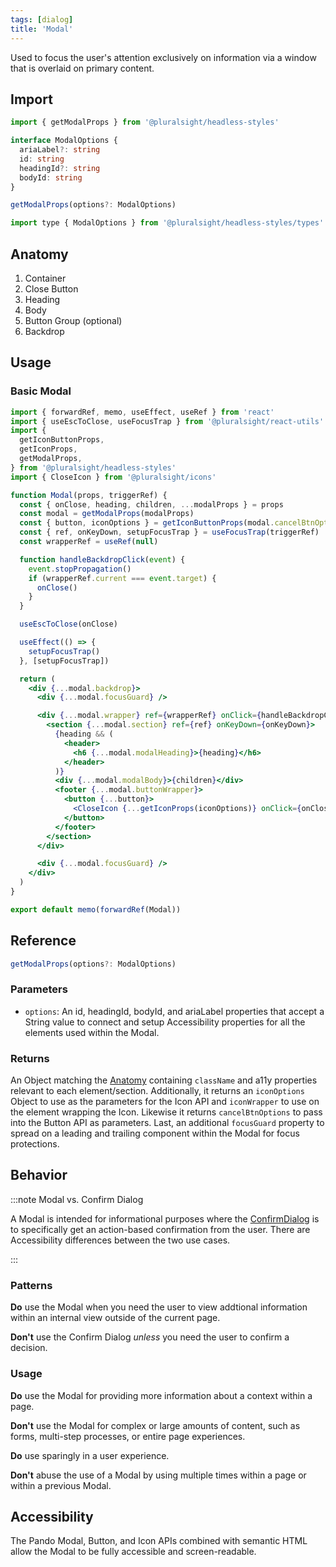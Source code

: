 ```yaml
---
tags: [dialog]
title: 'Modal'
---
```



<p className="size-xxl">
  Used to focus the user's attention exclusively on information via a window
  that is overlaid on primary content.
</p>

<DocsLinkBar
  github="https://github.com/pluralsight/pando/tree/main/packages/headless-styles/src/components/Modal"
  figma="https://www.figma.com/file/ZmH4XsZS5WnKeo28ylM5x1/Pando-UI-kit-(Web)?node-id=1214%3A50560&t=YLA3FBYLefNvfeuf-0"
/>

## Import

```javascript
import { getModalProps } from '@pluralsight/headless-styles'
```

```typescript
interface ModalOptions {
  ariaLabel?: string
  id: string
  headingId?: string
  bodyId: string
}

getModalProps(options?: ModalOptions)
```

```javascript
import type { ModalOptions } from '@pluralsight/headless-styles/types'
```

## Anatomy

1. Container
2. Close Button
3. Heading
4. Body
5. Button Group (optional)
6. Backdrop

## Usage

### Basic Modal

<BasicModal />

```jsx showLineNumbers title="Modal Component."
import { forwardRef, memo, useEffect, useRef } from 'react'
import { useEscToClose, useFocusTrap } from '@pluralsight/react-utils'
import {
  getIconButtonProps,
  getIconProps,
  getModalProps,
} from '@pluralsight/headless-styles'
import { CloseIcon } from '@pluralsight/icons'

function Modal(props, triggerRef) {
  const { onClose, heading, children, ...modalProps } = props
  const modal = getModalProps(modalProps)
  const { button, iconOptions } = getIconButtonProps(modal.cancelBtnOptions)
  const { ref, onKeyDown, setupFocusTrap } = useFocusTrap(triggerRef)
  const wrapperRef = useRef(null)

  function handleBackdropClick(event) {
    event.stopPropagation()
    if (wrapperRef.current === event.target) {
      onClose()
    }
  }

  useEscToClose(onClose)

  useEffect(() => {
    setupFocusTrap()
  }, [setupFocusTrap])

  return (
    <div {...modal.backdrop}>
      <div {...modal.focusGuard} />

      <div {...modal.wrapper} ref={wrapperRef} onClick={handleBackdropClick}>
        <section {...modal.section} ref={ref} onKeyDown={onKeyDown}>
          {heading && (
            <header>
              <h6 {...modal.modalHeading}>{heading}</h6>
            </header>
          )}
          <div {...modal.modalBody}>{children}</div>
          <footer {...modal.buttonWrapper}>
            <button {...button}>
              <CloseIcon {...getIconProps(iconOptions)} onClick={onClose} />
            </button>
          </footer>
        </section>
      </div>

      <div {...modal.focusGuard} />
    </div>
  )
}

export default memo(forwardRef(Modal))
```

## Reference

```typescript
getModalProps(options?: ModalOptions)
```

### Parameters

- `options`: An id, headingId, bodyId, and ariaLabel properties that accept a String value to connect and setup Accessibility properties for all the elements used within the Modal.

### Returns

An Object matching the [Anatomy](#anatomy) containing `className` and a11y properties relevant to each element/section. Additionally, it returns an `iconOptions` Object to use as the parameters for the Icon API and `iconWrapper` to use on the element wrapping the Icon. Likewise it returns `cancelBtnOptions` to pass into the Button API as parameters. Last, an additional `focusGuard` property to spread on a leading and trailing component within the Modal for focus protections.

## Behavior

:::note Modal vs. Confirm Dialog

A Modal is intended for informational purposes where the [ConfirmDialog](./confirm-dialog.mdx) is to specifically get an action-based confirmation from the user. There are Accessibility differences between the two use cases.

:::

### Patterns

**Do** use the Modal when you need the user to view addtional information within an internal view outside of the current page.

**Don't** use the Confirm Dialog _unless_ you need the user to confirm a decision.

### Usage

**Do** use the Modal for providing more information about a context within a page.

**Don't** use the Modal for complex or large amounts of content, such as forms, multi-step processes, or entire page experiences.

**Do** use sparingly in a user experience.

**Don't** abuse the use of a Modal by using multiple times within a page or within a previous Modal.

## Accessibility

The Pando Modal, Button, and Icon APIs combined with semantic HTML allow the Modal to be fully accessible and screen-readable.
